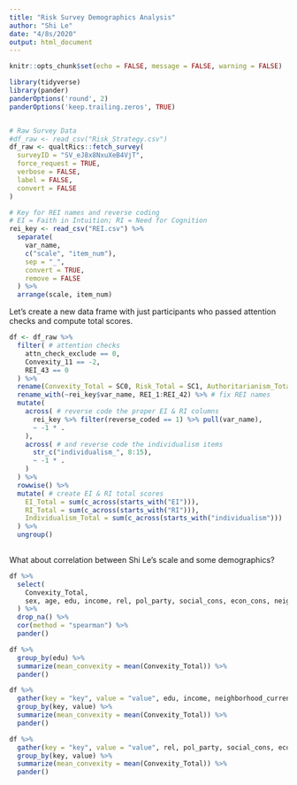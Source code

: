 ```yaml
---
title: "Risk Survey Demographics Analysis"
author: "Shi Le"
date: "4/8s/2020"
output: html_document
---
```


```r
knitr::opts_chunk$set(echo = FALSE, message = FALSE, warning = FALSE)

library(tidyverse)
library(pander)
panderOptions('round', 2)
panderOptions('keep.trailing.zeros', TRUE)


# Raw Survey Data
#df_raw <- read_csv("Risk_Strategy.csv")
df_raw <- qualtRics::fetch_survey(
  surveyID = "SV_eJ8x8NxuXeB4VjT",
  force_request = TRUE,
  verbose = FALSE,
  label = FALSE,
  convert = FALSE
)

# Key for REI names and reverse coding
# EI = Faith in Intuition; RI = Need for Cognition
rei_key <- read_csv("REI.csv") %>% 
  separate(
    var_name, 
    c("scale", "item_num"),
    sep = "_",
    convert = TRUE,
    remove = FALSE
  ) %>% 
  arrange(scale, item_num) 
```

Let's create a new data frame with just participants who passed attention checks and compute total scores.

```r
df <- df_raw %>% 
  filter( # attention checks
    attn_check_exclude == 0,
    Convexity_11 == -2,
    REI_43 == 0
  ) %>% 
  rename(Convexity_Total = SC0, Risk_Total = SC1, Authoritarianism_Total = SC2) %>% 
  rename_with(~rei_key$var_name, REI_1:REI_42) %>% # fix REI names
  mutate( 
    across( # reverse code the proper EI & RI columns
      rei_key %>% filter(reverse_coded == 1) %>% pull(var_name), 
      ~ -1 * .
    ),
    across( # and reverse code the individualism items
      str_c("individualism_", 8:15),
      ~ -1 * .
    )
  ) %>% 
  rowwise() %>% 
  mutate( # create EI & RI total scores
    EI_Total = sum(c_across(starts_with("EI"))),
    RI_Total = sum(c_across(starts_with("RI"))),
    Individualism_Total = sum(c_across(starts_with("individualism")))
  ) %>% 
  ungroup()
  
```

What about correlation between Shi Le's scale and some demographics?

```r
df %>% 
  select(
    Convexity_Total, 
    sex, age, edu, income, rel, pol_party, social_cons, econ_cons, neighborhood_current, neighborhood_growup
  ) %>% 
  drop_na() %>%
  cor(method = "spearman") %>% 
  pander()
```

```r
df %>%
  group_by(edu) %>%
  summarize(mean_convexity = mean(Convexity_Total)) %>%
  pander()
```

```r
df %>%
  gather(key = "key", value = "value", edu, income, neighborhood_current, neighborhood_growup) %>%
  group_by(key, value) %>%
  summarize(mean_convexity = mean(Convexity_Total)) %>%
  pander()
```


```r
df %>%
  gather(key = "key", value = "value", rel, pol_party, social_cons, econ_cons) %>%
  group_by(key, value) %>%
  summarize(mean_convexity = mean(Convexity_Total)) %>%
  pander()
```

